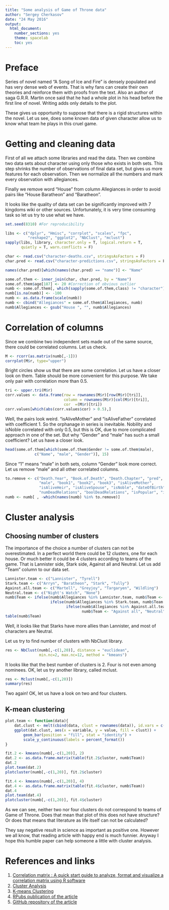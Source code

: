 ```yaml
---
title: "Some analysis of Game of Throne data"
author: "Sergey Cherkasov"
date: "24 May 2016"
output:
  html_document:
    number_sections: yes
    theme: spacelab
    toc: yes
---
```

# Preface

Series of novel named "A Song of Ice and Fire" is densely populated and has very dense web of events. That is why fans can create their own theories and reinforce them with proofs from the text. Also an author of saga G.R.R. Martin once said that he had a whole plot in his head before the first line of novel. Writing adds only details to the plot.

These gives us opportunity to suppose that there is a rigid structures within the novel. Let us see, does some known data of given character allow us to know what team he plays in this cruel game.

# Getting and cleaning data

First of all we attach some libraries and read the data. Then we combine two data sets about character using only those who exists in both sets. This step shrinks the number of observations of final data set, but gives us more features for each observation. Then we normalize all the numbers and mark every observation with allegiances.

Finally we remove word "House" from column Allegiances in order to avoid pairs like "House Baratheon" and "Baratheon".

It looks like the quality of data set can be significantly improved with 7 kingdoms wiki or other sources. Unfortunately, it is very time consuming task so let us try to use what we have.

```r
set.seed(8310) #For reproducibility

libs <- c("dplyr", "Hmisc", "corrplot", "scales", "fpc",
          "reshape2", "ggplot2", "NbClust", "mclust")
sapply(libs, library, character.only = T, logical.return = T, 
       quietly = T, warn.conflicts = F)

char <- read.csv("character-deaths.csv", stringsAsFactors = F)
char.pred <- read.csv("character-predictions.csv", stringsAsFactors = F)

names(char.pred)[which(names(char.pred) == "name")] <- "Name"

some.of.them <- inner_join(char, char.pred, by = "Name")
some.of.them$age[187] <- 20 #Correction of obvious outlier
numb <- some.of.them[, which(sapply(some.of.them,class) != "character")]
numb[is.na(numb)] <- -100
numb <- as.data.frame(scale(numb))
numb <- cbind("Allegiances" = some.of.them$Allegiances, numb)
numb$Allegiances <- gsub("House ", "", numb$Allegiances)
```

# Correlation of columns

Since we combine two independent sets made out of the same source, there could be correlated columns. Let us check.

```r
M <- rcorr(as.matrix(numb[,-1]))
corrplot(M$r, type="upper")
```

Bright circles show us that there are some correlation. Let us have a closer look on them. Table should be more convenient for this purpose. We take only pair with correlation more than 0.5.

```r
tri <- upper.tri(M$r)
corr.values <- data.frame(row = rownames(M$r)[row(M$r)[tri]],
                          column = rownames(M$r)[col(M$r)[tri]],
                          cor  =(M$r)[tri])
corr.values[which(abs(corr.values$cor) > 0.5),]
```

Well, the pairs look weird. "isAliveMother" and "isAliveFather" correlated with coefficient 1. So the orphanage in series is inevitable. Nobility and isNoble correlated with only 0.5, but this is OK, due to more complicated approach in one of the set. But why "Gender" and "male" has such a small coefficient? Let us have a closer look.

```r
head(some.of.them[which(some.of.them$Gender != some.of.them$male), 
             c("Name", "male", "Gender")], 15)
```

Since "1" means "male" in both sets, column "Gender" look more correct. Let us remove "male" and all other correlated columns.

```r
to.remove <- c("Death.Year", "Book.of.Death", "Death.Chapter", "pred", "plod", 
               "male", "book1", "book2", "book3", "isAliveMother", 
               "isAliveHeir", "isAliveSpouse", "isNoble", "dateOfBirth", 
               "numDeadRelations", "boolDeadRelations", "isPopular", "isAlive")
numb <- numb[ , -which(names(numb) %in% to.remove)]
```

# Cluster analysis

## Choosing number of clusters

The importance of the choice a number of clusters can not be overestimated. In a perfect world there could be 12 clusters, one for each house. Or much better it could be 4 clusters according to teams of the game. That is Lannister side, Stark side, Against all and Neutral. Let us add "Team" column to our data set.

```r
Lannister.team <- c("Lannister", "Tyrell")
Stark.team <- c("Arryn", "Baratheon", "Stark", "Tully")
Against.all.team <- c("Martell", "Greyjoy", "Targaryen", "Wildling")
Neutral.team <- c("Night's Watch", "None")
numb$Team <- ifelse(numb$Allegiances %in% Lannister.team, numb$Team <- "Lannister team",
                    ifelse(numb$Allegiances %in% Stark.team, numb$Team <- "Stark team",
                           ifelse(numb$Allegiances %in% Against.all.team, 
                                  numb$Team <- "Against all", "Neutral")))
table(numb$Team)
```

Well, it looks like that Starks have more allies than Lannister, and most of characters are Neutral.

Let us try to find number of clusters with NbClust library.

```r
res <- NbClust(numb[,-c(1,20)], distance = "euclidean", 
               min.nc=2, max.nc=12, method = "kmeans")
```

It looks like that the best number of clusters is 2. Four is not even among nominees. OK, let us try another library, called mclust.

```r
res <- Mclust(numb[,-c(1,20)])
summary(res)
```

Two again! OK, let us have a look on two and four clusters.

## K-mean clustering

```r
plot.team <- function(data){
    dat.clust <- melt(cbind(data, clust = rownames(data)), id.vars = c('clust'))
    ggplot(dat.clust, aes(x = variable, y = value, fill = clust)) + 
        geom_bar(position = "fill", stat = "identity") + 
        scale_y_continuous(labels = percent_format())
}

fit.2 <- kmeans(numb[,-c(1,20)], 2)
dat.2 <- as.data.frame.matrix(table(fit.2$cluster, numb$Team))
dat.2
plot.team(dat.2)
plotcluster(numb[,-c(1,20)], fit.2$cluster)

fit.4 <- kmeans(numb[,-c(1,20)], 4)
dat.4 <- as.data.frame.matrix(table(fit.4$cluster, numb$Team))
dat.4
plot.team(dat.4)
plotcluster(numb[,-c(1,20)], fit.4$cluster)
```

As we can see, neither two nor four clusters do not correspond to teams of Game of Throne. Does that mean that plot of this does not have structure? Or does that means that literature as life itself can not be calculated?

They say negative result in science as important as positive one. However we all know, that reading article with happy end is much funnier. Anyway I hope this humble paper can help someone a little with cluster analysis.

# References and links
1. [Correlation matrix : A quick start guide to analyze, format and visualize a correlation matrix using R software ](http://www.sthda.com/english/wiki/correlation-matrix-a-quick-start-guide-to-analyze-format-and-visualize-a-correlation-matrix-using-r-software)
2. [Cluster Analysis](http://www.statmethods.net/advstats/cluster.html)
3. [K-means Clustering](http://www.r-statistics.com/2013/08/k-means-clustering-from-r-in-action/)
4. [RPubs publication of the article]()
5. [GitHub repository of the article](https://github.com/PestoVerde/Game-of-Throne-analysis)